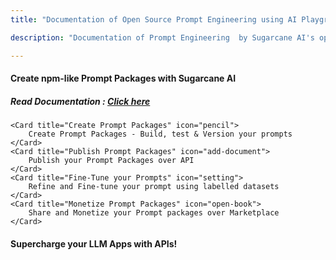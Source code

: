 ```yaml
---
title: "Documentation of Open Source Prompt Engineering using AI Playground & AI App"

description: "Documentation of Prompt Engineering  by Sugarcane AI's open source AI Playground using npm like Prompt Pacakage and Micro LLM"

---
```



#### Create npm-like Prompt Packages with Sugarcane AI 

##### Read Documentation : [Click here](/docs/guides/introduction/)

<CardGrid stagger>

    <Card title="Create Prompt Packages" icon="pencil">
        Create Prompt Packages - Build, test & Version your prompts
    </Card>
    <Card title="Publish Prompt Packages" icon="add-document">
        Publish your Prompt Packages over API
    </Card>
    <Card title="Fine-Tune your Prompts" icon="setting">
        Refine and Fine-tune your prompt using labelled datasets
    </Card>
    <Card title="Monetize Prompt Packages" icon="open-book">
        Share and Monetize your Prompt packages over Marketplace
    </Card>
</CardGrid>

#### Supercharge your LLM Apps with APIs!
